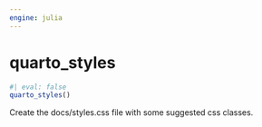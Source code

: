 ```yaml
---
engine: julia
---
```


# quarto_styles {#sec-doc}
    

::: {.callout-note appearance="simple" title="docblock" collapse=false}    


```julia
#| eval: false
quarto_styles()

```

Create the docs/styles.css file with some suggested css classes.
 


:::
    

